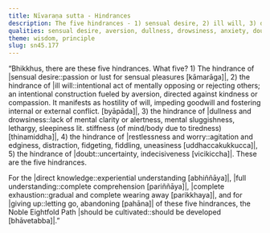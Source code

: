 ```yaml
---
title: Nīvaraṇa sutta - Hindrances
description: The five hindrances - 1) sensual desire, 2) ill will, 3) dullness and drowsiness, 4) restlessness and worry, and 5) doubt - are described in brief. The Noble Eightfold Path is the way for direct knowledge, full understanding, complete exhaustion, and giving up of these five hindrances.
qualities: sensual desire, aversion, dullness, drowsiness, anxiety, doubt, direct knowledge, complete comprehension, cultivation
theme: wisdom, principle
slug: sn45.177
---
```


“Bhikkhus, there are these five hindrances. What five? 1) The hindrance of |sensual desire::passion or lust for sensual pleasures [kāmarāga]|, 2) the hindrance of |ill will::intentional act of mentally opposing or rejecting others; an intentional construction fueled by aversion, directed against kindness or compassion. It manifests as hostility of will, impeding goodwill and fostering internal or external conflict. [byāpāda]|, 3) the hindrance of |dullness and drowsiness::lack of mental clarity or alertness, mental sluggishness, lethargy, sleepiness lit. stiffness (of mind/body due to tiredness) [thinamiddha]|, 4) the hindrance of |restlessness and worry::agitation and edginess, distraction, fidgeting, fiddling, uneasiness [uddhaccakukkucca]|, 5) the hindrance of |doubt::uncertainty, indecisiveness [vicikiccha]|. These are the five hindrances.

For the |direct knowledge::experiential understanding [abhiññāya]|, |full understanding::complete comprehension [pariññāya]|, |complete exhaustion::gradual and complete wearing away [parikkhaya]|, and for |giving up::letting go, abandoning [pahāna]| of these five hindrances, the Noble Eightfold Path |should be cultivated::should be developed [bhāvetabba]|.”